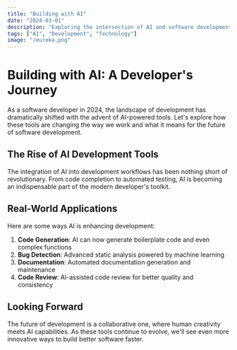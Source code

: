 ```yaml
---
title: "Building with AI"
date: "2024-03-01"
description: "Exploring the intersection of AI and software development, and how it's changing the way we build applications."
tags: ["AI", "Development", "Technology"]
image: "/eureka.png"
---
```


# Building with AI: A Developer's Journey

As a software developer in 2024, the landscape of development has dramatically shifted with the advent of AI-powered tools. Let's explore how these tools are changing the way we work and what it means for the future of software development.

## The Rise of AI Development Tools

The integration of AI into development workflows has been nothing short of revolutionary. From code completion to automated testing, AI is becoming an indispensable part of the modern developer's toolkit.

## Real-World Applications

Here are some ways AI is enhancing development:

1. **Code Generation**: AI can now generate boilerplate code and even complex functions
2. **Bug Detection**: Advanced static analysis powered by machine learning
3. **Documentation**: Automated documentation generation and maintenance
4. **Code Review**: AI-assisted code review for better quality and consistency

## Looking Forward

The future of development is a collaborative one, where human creativity meets AI capabilities. As these tools continue to evolve, we'll see even more innovative ways to build better software faster.